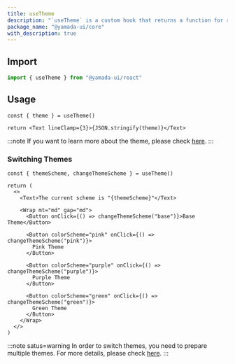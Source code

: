 ```yaml
---
title: useTheme
description: "`useTheme` is a custom hook that returns a function for retrieving and switching themes."
package_name: "@yamada-ui/core"
with_description: true
---
```


## Import

```ts
import { useTheme } from "@yamada-ui/react"
```

## Usage

```tsx functional=true
const { theme } = useTheme()

return <Text lineClamp={3}>{JSON.stringify(theme)}</Text>
```

:::note
If you want to learn more about the theme, please check [here](/styled-system/theming).
:::

### Switching Themes

```tsx functional=true
const { themeScheme, changeThemeScheme } = useTheme()

return (
  <>
    <Text>The current scheme is "{themeScheme}"</Text>

    <Wrap mt="md" gap="md">
      <Button onClick={() => changeThemeScheme("base")}>Base Theme</Button>

      <Button colorScheme="pink" onClick={() => changeThemeScheme("pink")}>
        Pink Theme
      </Button>

      <Button colorScheme="purple" onClick={() => changeThemeScheme("purple")}>
        Purple Theme
      </Button>

      <Button colorScheme="green" onClick={() => changeThemeScheme("green")}>
        Green Theme
      </Button>
    </Wrap>
  </>
)
```

:::note satus=warning
In order to switch themes, you need to prepare multiple themes. For more details, please check [here](/styled-system/theming/switch-theme).
:::
